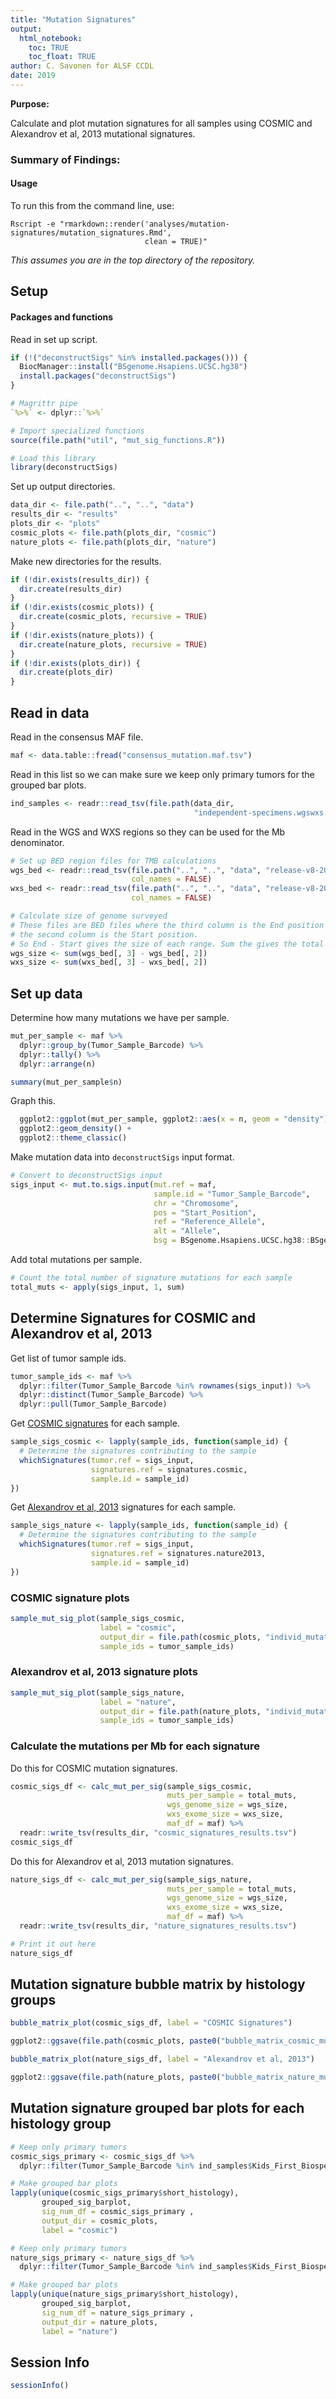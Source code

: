 ```yaml
---
title: "Mutation Signatures"
output: 
  html_notebook:
    toc: TRUE
    toc_float: TRUE
author: C. Savonen for ALSF CCDL
date: 2019
---
```


**Purpose:**

Calculate and plot mutation signatures for all samples using COSMIC and 
Alexandrov et al, 2013 mutational signatures. 

### Summary of Findings:



#### Usage

To run this from the command line, use:
```
Rscript -e "rmarkdown::render('analyses/mutation-signatures/mutation_signatures.Rmd', 
                              clean = TRUE)"
```

_This assumes you are in the top directory of the repository._

## Setup

#### Packages and functions

Read in set up script.

```r
if (!("deconstructSigs" %in% installed.packages())) {
  BiocManager::install("BSgenome.Hsapiens.UCSC.hg38")
  install.packages("deconstructSigs")
}

# Magrittr pipe
`%>%` <- dplyr::`%>%`

# Import specialized functions
source(file.path("util", "mut_sig_functions.R"))

# Load this library
library(deconstructSigs)
```

Set up output directories. 

```r
data_dir <- file.path("..", "..", "data")
results_dir <- "results"
plots_dir <- "plots"
cosmic_plots <- file.path(plots_dir, "cosmic")
nature_plots <- file.path(plots_dir, "nature")
```

Make new directories for the results. 

```r
if (!dir.exists(results_dir)) {
  dir.create(results_dir)
}
if (!dir.exists(cosmic_plots)) {
  dir.create(cosmic_plots, recursive = TRUE)
}
if (!dir.exists(nature_plots)) {
  dir.create(nature_plots, recursive = TRUE)
}
if (!dir.exists(plots_dir)) {
  dir.create(plots_dir)
}
```

## Read in data

Read in the consensus MAF file. 

```r
maf <- data.table::fread("consensus_mutation.maf.tsv")
```

Read in this list so we can make sure we keep only primary tumors for the 
grouped bar plots.

```r
ind_samples <- readr::read_tsv(file.path(data_dir, 
                                         "independent-specimens.wgswxs.primary.tsv"))
```

Read in the WGS and WXS regions so they can be used for the Mb denominator. 

```r
# Set up BED region files for TMB calculations
wgs_bed <- readr::read_tsv(file.path("..", "..", "data", "release-v8-20191104", "WGS.hg38.strelka2.unpadded.bed"),
                           col_names = FALSE)
wxs_bed <- readr::read_tsv(file.path("..", "..", "data", "release-v8-20191104", "WXS.hg38.100bp_padded.bed"), 
                           col_names = FALSE)

# Calculate size of genome surveyed
# These files are BED files where the third column is the End position and
# the second column is the Start position.
# So End - Start gives the size of each range. Sum the gives the total size in bp.
wgs_size <- sum(wgs_bed[, 3] - wgs_bed[, 2])
wxs_size <- sum(wxs_bed[, 3] - wxs_bed[, 2])
```

## Set up data

Determine how many mutations we have per sample.

```r
mut_per_sample <- maf %>% 
  dplyr::group_by(Tumor_Sample_Barcode) %>% 
  dplyr::tally() %>% 
  dplyr::arrange(n)

summary(mut_per_sample$n)
```

Graph this.

```r
  ggplot2::ggplot(mut_per_sample, ggplot2::aes(x = n, geom = "density")) + 
  ggplot2::geom_density() + 
  ggplot2::theme_classic() 
```

Make mutation data into `deconstructSigs` input format.

```r
# Convert to deconstructSigs input
sigs_input <- mut.to.sigs.input(mut.ref = maf, 
                                sample.id = "Tumor_Sample_Barcode", 
                                chr = "Chromosome", 
                                pos = "Start_Position", 
                                ref = "Reference_Allele", 
                                alt = "Allele", 
                                bsg = BSgenome.Hsapiens.UCSC.hg38::BSgenome.Hsapiens.UCSC.hg38)
```

Add total mutations per sample. 

```r
# Count the total number of signature mutations for each sample
total_muts <- apply(sigs_input, 1, sum)
```

## Determine Signatures for COSMIC and Alexandrov et al, 2013

Get list of tumor sample ids. 

```r
tumor_sample_ids <- maf %>%
  dplyr::filter(Tumor_Sample_Barcode %in% rownames(sigs_input)) %>%
  dplyr::distinct(Tumor_Sample_Barcode) %>%
  dplyr::pull(Tumor_Sample_Barcode)
```

Get [COSMIC signatures](https://cancer.sanger.ac.uk/cosmic) for each sample. 

```r
sample_sigs_cosmic <- lapply(sample_ids, function(sample_id) {
  # Determine the signatures contributing to the sample
  whichSignatures(tumor.ref = sigs_input, 
                  signatures.ref = signatures.cosmic, 
                  sample.id = sample_id)
})
```

Get [Alexandrov et al, 2013](https://www.ncbi.nlm.nih.gov/pubmed/23945592) signatures for each sample. 

```r
sample_sigs_nature <- lapply(sample_ids, function(sample_id) {
  # Determine the signatures contributing to the sample
  whichSignatures(tumor.ref = sigs_input, 
                  signatures.ref = signatures.nature2013, 
                  sample.id = sample_id)
})
```

### COSMIC signature plots

```r
sample_mut_sig_plot(sample_sigs_cosmic, 
                    label = "cosmic", 
                    output_dir = file.path(cosmic_plots, "individ_mutation_sig"), 
                    sample_ids = tumor_sample_ids)
```

### Alexandrov et al, 2013 signature plots

```r
sample_mut_sig_plot(sample_sigs_nature, 
                    label = "nature", 
                    output_dir = file.path(nature_plots, "individ_mutation_sig"), 
                    sample_ids = tumor_sample_ids)
```

### Calculate the mutations per Mb for each signature

Do this for COSMIC mutation signatures.

```r
cosmic_sigs_df <- calc_mut_per_sig(sample_sigs_cosmic,
                                   muts_per_sample = total_muts, 
                                   wgs_genome_size = wgs_size, 
                                   wxs_exome_size = wxs_size, 
                                   maf_df = maf) %>% 
  readr::write_tsv(results_dir, "cosmic_signatures_results.tsv")
cosmic_sigs_df
```

Do this for Alexandrov et al, 2013 mutation signatures.

```r
nature_sigs_df <- calc_mut_per_sig(sample_sigs_nature,
                                   muts_per_sample = total_muts, 
                                   wgs_genome_size = wgs_size, 
                                   wxs_exome_size = wxs_size, 
                                   maf_df = maf) %>% 
  readr::write_tsv(results_dir, "nature_signatures_results.tsv")

# Print it out here
nature_sigs_df
```

## Mutation signature bubble matrix by histology groups

```r
bubble_matrix_plot(cosmic_sigs_df, label = "COSMIC Signatures")
```

```r
ggplot2::ggsave(file.path(cosmic_plots, paste0("bubble_matrix_cosmic_mutation_sig.png")))
```

```r
bubble_matrix_plot(nature_sigs_df, label = "Alexandrov et al, 2013")
```

```r
ggplot2::ggsave(file.path(nature_plots, paste0("bubble_matrix_nature_mutation_sig.png")))
```

## Mutation signature grouped bar plots for each histology group

```r
# Keep only primary tumors
cosmic_sigs_primary <- cosmic_sigs_df %>% 
  dplyr::filter(Tumor_Sample_Barcode %in% ind_samples$Kids_First_Biospecimen_ID)

# Make grouped bar plots
lapply(unique(cosmic_sigs_primary$short_histology), 
       grouped_sig_barplot, 
       sig_num_df = cosmic_sigs_primary , 
       output_dir = cosmic_plots, 
       label = "cosmic")
```


```r
# Keep only primary tumors
nature_sigs_primary <- nature_sigs_df %>% 
  dplyr::filter(Tumor_Sample_Barcode %in% ind_samples$Kids_First_Biospecimen_ID)

# Make grouped bar plots
lapply(unique(nature_sigs_primary$short_histology), 
       grouped_sig_barplot, 
       sig_num_df = nature_sigs_primary , 
       output_dir = nature_plots, 
       label = "nature")
```

## Session Info

```r
sessionInfo()
```
